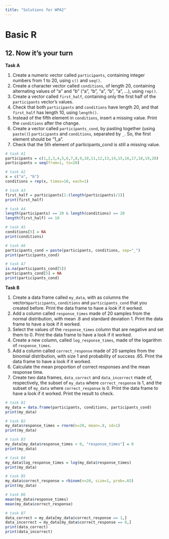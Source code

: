 ```yaml
---
title: "Solutions for WPA2"
---
```


# Basic R

## 12. Now it's your turn

**Task A** 

1. Create a numeric vector called `participants`, containing integer numbers from 1 to 20, using `c()` and `seq()`.
2. Create a character vector called `conditions`, of length 20, containing alternating values of "a" and "b" ("a", "b", "a", "b", "a", ...), using `rep()`.
3. Create a vector called `first_half`, containing only the first half of the `participants` vector's values.
4. Check that both `participants` and `conditions` have length 20, and that `first_half` has length 10, using `length()`.
5. Instead of the fifth element in `conditions`, insert a missing value. Print the `conditions` after the change.
6. Create a vector called `participants_cond`, by pasting together (using `paste()`) `participants` and `conditions`, separated by `_`. So, the first element should be "1_a". 
7. Check that the 5th element of participants_cond is still a missing value.

```r
# task A1
participants = c(1,2,3,4,5,6,7,8,9,10,11,12,13,14,15,16,17,18,19,20)
participants = seq(from=1, to=20)

# task A2
x = c("a", "b")
conditions = rep(x, times=10, each=1)

# task A3
first_half = participants[1:(length(participants)/2)]
print(first_half)

# task A4
length(participants) == 20 & length(conditions) == 20
length(first_half) == 10

# task A5
conditions[5] = NA
print(conditions)

# task A6
participants_cond = paste(participants, conditions, sep="_")
print(participants_cond)

# task A7
is.na(participants_cond[5])
participants_cond[5] = NA
print(participants_cond)
```

**Task B**

1. Create a data frame called `my_data`, with as columns the vectors`participants`, `conditions` and `participants_cond` that you created before. Print the data frame to have a look if it worked.
2. Add a column called `response_times` made of 20 samples from the normal distribution, with mean .8 and standard deviation 1. Print the data frame to have a look if it worked.
3. Select the values of the `response_times` column that are negative and set them to 0. Print the data frame to have a look if it worked.
4. Create a new column, called `log_response_times`, made of the logarithm of `response_times`.
5. Add a column called `correct_response` made of 20 samples from the binomial distribution, with size 1 and probability of success .65. Print the data frame to have a look if it worked.
6. Calculate the mean proportion of correct responses and the mean response time.
7. Create two data frames, `data_correct` and `data_incorrect` made of, respectively, the subset of `my_data` where `correct_response` is 1, and the subset of `my_data` where `correct_response` is 0. Print the data frame to have a look if it worked. Print the result to check.

```r
# task B1
my_data = data.frame(participants, conditions, participants_cond)
print(my_data)
```

```r
# task B2
my_data$response_times = rnorm(n=20, mean=.8, sd=1)
print(my_data)
```

```r
# task B3
my_data[my_data$response_times < 0, "response_times"] = 0
print(my_data)
```

```r
# task B4
my_data$log_response_times = log(my_data$response_times)
print(my_data)
```

```r
# task B5
my_data$correct_response = rbinom(n=20, size=1, prob=.65)
print(my_data)
```

```r
# task B6
mean(my_data$response_times)
mean(my_data$correct_response)
```

```r
# task B7
data_correct = my_data[my_data$correct_response == 1,]
data_incorrect = my_data[my_data$correct_response == 0,]
print(data_correct)
print(data_incorrect)
```